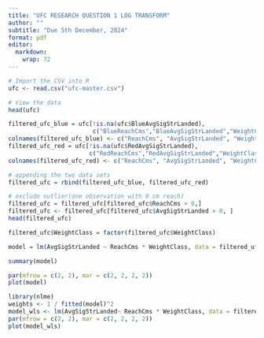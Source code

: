 ```yaml
---
title: "UFC RESEARCH QUESTION 1 LOG TRANSFORM"
author: ""
subtitle: "Due 5th December, 2024"
format: pdf
editor: 
  markdown: 
    wrap: 72
---
```


```r
# Import the CSV into R
ufc <- read.csv("ufc-master.csv")

# View the data
head(ufc)
```

```r
filtered_ufc_blue = ufc[!is.na(ufc$BlueAvgSigStrLanded), 
                        c("BlueReachCms","BlueAvgSigStrLanded","WeightClass")]
colnames(filtered_ufc_blue) <- c("ReachCms", "AvgSigStrLanded", "WeightClass")
filtered_ufc_red = ufc[!is.na(ufc$RedAvgSigStrLanded), 
                       c("RedReachCms","RedAvgSigStrLanded","WeightClass")]
colnames(filtered_ufc_red) <- c("ReachCms", "AvgSigStrLanded", "WeightClass")

# appending the two data sets
filtered_ufc = rbind(filtered_ufc_blue, filtered_ufc_red)

# exclude outlier(one observation with 0 cm reach)
filtered_ufc = filtered_ufc[filtered_ufc$ReachCms > 0,]
filtered_ufc <- filtered_ufc[filtered_ufc$AvgSigStrLanded > 0, ]
head(filtered_ufc)
```

```r
filtered_ufc$WeightClass = factor(filtered_ufc$WeightClass)

model = lm(AvgSigStrLanded ~ ReachCms * WeightClass, data = filtered_ufc)

summary(model)
```

```r
par(mfrow = c(2, 2), mar = c(2, 2, 2, 2)) 
plot(model)  
```





```r
library(nlme)
weights <- 1 / fitted(model)^2
model_wls <- lm(AvgSigStrLanded~ ReachCms * WeightClass, data = filtered_ufc, weights = weights)
par(mfrow = c(2, 2), mar = c(2, 2, 2, 2))
plot(model_wls)
```

